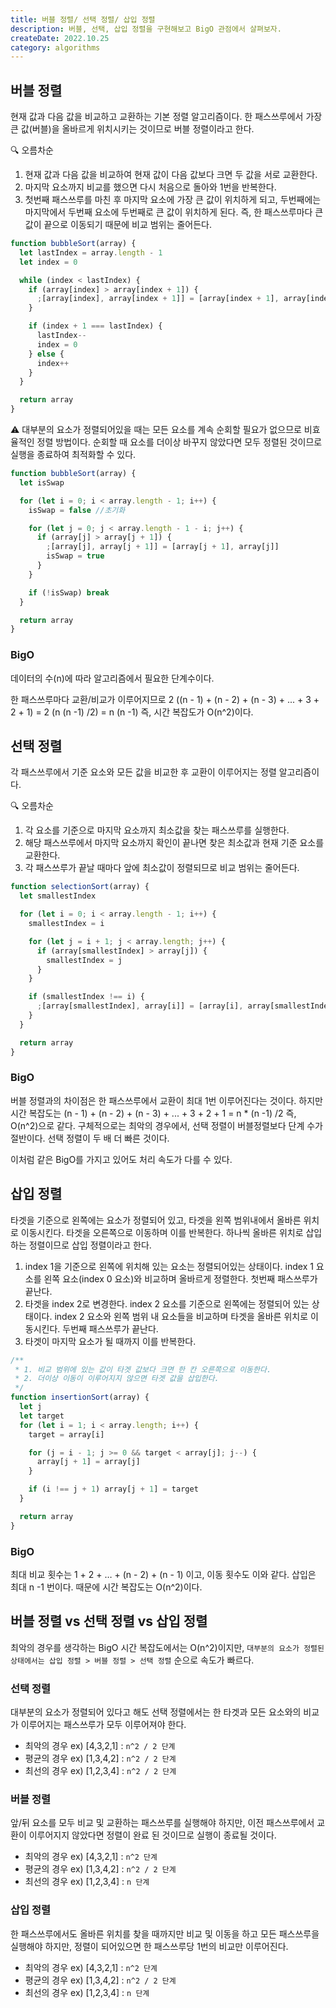 ```yaml
---
title: 버블 정렬/ 선택 정렬/ 삽입 정렬
description: 버블, 선택, 삽입 정렬을 구현해보고 BigO 관점에서 살펴보자.
createDate: 2022.10.25
category: algorithms
---
```


## 버블 정렬

현재 값과 다음 값을 비교하고 교환하는 기본 정렬 알고리즘이다. 한 패스쓰루에서 가장 큰 값(버블)을 올바르게 위치시키는 것이므로 버블 정렬이라고 한다.

<aside>
🔍 오름차순

1. 현재 값과 다음 값을 비교하여 현재 값이 다음 값보다 크면 두 값을 서로 교환한다.
2. 마지막 요소까지 비교를 했으면 다시 처음으로 돌아와 1번을 반복한다.
3. 첫번째 패스쓰루를 마친 후 마지막 요소에 가장 큰 값이 위치하게 되고, 두번째에는 마지막에서 두번째 요소에 두번째로 큰 값이 위치하게 된다. 즉, 한 패스쓰루마다 큰 값이 끝으로 이동되기 때문에 비교 범위는 줄어든다.

</aside>

```jsx
function bubbleSort(array) {
  let lastIndex = array.length - 1
  let index = 0

  while (index < lastIndex) {
    if (array[index] > array[index + 1]) {
      ;[array[index], array[index + 1]] = [array[index + 1], array[index]]
    }

    if (index + 1 === lastIndex) {
      lastIndex--
      index = 0
    } else {
      index++
    }
  }

  return array
}
```

<aside>
⚠️ 대부분의 요소가 정렬되어있을 때는 모든 요소를 계속 순회할 필요가 없으므로 비효율적인 정렬 방법이다. 순회할 때 요소를 더이상 바꾸지 않았다면 모두 정렬된 것이므로 실행을 종료하여 최적화할 수 있다.

</aside>

```jsx
function bubbleSort(array) {
  let isSwap

  for (let i = 0; i < array.length - 1; i++) {
    isSwap = false //초기화

    for (let j = 0; j < array.length - 1 - i; j++) {
      if (array[j] > array[j + 1]) {
        ;[array[j], array[j + 1]] = [array[j + 1], array[j]]
        isSwap = true
      }
    }

    if (!isSwap) break
  }

  return array
}
```

### BigO

데이터의 수(n)에 따라 알고리즘에서 필요한 단계수이다.

한 패스쓰루마다 교환/비교가 이루어지므로 2 ((n - 1) + (n - 2) + (n - 3) + ... + 3 + 2 + 1) = 2 (n (n -1) /2) = n (n -1) 즉, 시간 복잡도가 O(n^2)이다.

## 선택 정렬

각 패스쓰루에서 기준 요소와 모든 값을 비교한 후 교환이 이루어지는 정렬 알고리즘이다.

<aside>
🔍 오름차순

1. 각 요소를 기준으로 마지막 요소까지 최소값을 찾는 패스쓰루를 실행한다.
2. 해당 패스쓰루에서 마지막 요소까지 확인이 끝나면 찾은 최소값과 현재 기준 요소를 교환한다.
3. 각 패스쓰루가 끝날 때마다 앞에 최소값이 정렬되므로 비교 범위는 줄어든다.

</aside>

```jsx
function selectionSort(array) {
  let smallestIndex

  for (let i = 0; i < array.length - 1; i++) {
    smallestIndex = i

    for (let j = i + 1; j < array.length; j++) {
      if (array[smallestIndex] > array[j]) {
        smallestIndex = j
      }
    }

    if (smallestIndex !== i) {
      ;[array[smallestIndex], array[i]] = [array[i], array[smallestIndex]]
    }
  }

  return array
}
```

### BigO

버블 정렬과의 차이점은 한 패스쓰루에서 교환이 최대 1번 이루어진다는 것이다. 하지만 시간 복잡도는 (n - 1) + (n - 2) + (n - 3) + ... + 3 + 2 + 1 = n \* (n -1) /2 즉, O(n^2)으로 같다. 구체적으로는 최악의 경우에서, 선택 정렬이 버블정렬보다 단계 수가 절반이다. 선택 정렬이 두 배 더 빠른 것이다.

이처럼 같은 BigO를 가지고 있어도 처리 속도가 다를 수 있다.

## 삽입 정렬

타겟을 기준으로 왼쪽에는 요소가 정렬되어 있고, 타겟을 왼쪽 범위내에서 올바른 위치로 이동시킨다. 타겟을 오른쪽으로 이동하며 이를 반복한다. 하나씩 올바른 위치로 삽입하는 정렬이므로 삽입 정렬이라고 한다.

1. index 1을 기준으로 왼쪽에 위치해 있는 요소는 정렬되어있는 상태이다. index 1 요소를 왼쪽 요소(index 0 요소)와 비교하며 올바르게 정렬한다. 첫번째 패스쓰루가 끝난다.
2. 타겟을 index 2로 변경한다. index 2 요소를 기준으로 왼쪽에는 정렬되어 있는 상태이다. index 2 요소와 왼쪽 범위 내 요소들을 비교하며 타겟을 올바른 위치로 이동시킨다. 두번째 패스쓰루가 끝난다.
3. 타겟이 마지막 요소가 될 때까지 이를 반복한다.

```jsx
/**
 * 1. 비교 범위에 있는 값이 타겟 값보다 크면 한 칸 오른쪽으로 이동한다.
 * 2. 더이상 이동이 이루어지지 않으면 타겟 값을 삽입한다.
 */
function insertionSort(array) {
  let j
  let target
  for (let i = 1; i < array.length; i++) {
    target = array[i]

    for (j = i - 1; j >= 0 && target < array[j]; j--) {
      array[j + 1] = array[j]
    }

    if (i !== j + 1) array[j + 1] = target
  }

  return array
}
```

### BigO

최대 비교 횟수는 1 + 2 + … + (n - 2) + (n - 1) 이고, 이동 횟수도 이와 같다. 삽입은 최대 n -1 번이다. 때문에 시간 복잡도는 O(n^2)이다.

## 버블 정렬 vs 선택 정렬 vs 삽입 정렬

최악의 경우를 생각하는 BigO 시간 복잡도에서는 O(n^2)이지만, `대부분의 요소가 정렬된 상태에서는 삽입 정렬 > 버블 정렬 > 선택 정렬` 순으로 속도가 빠르다.

### 선택 정렬

대부분의 요소가 정렬되어 있다고 해도 선택 정렬에서는 한 타겟과 모든 요소와의 비교가 이루어지는 패스쓰루가 모두 이루어져야 한다.

- 최악의 경우 ex) [4,3,2,1] : `n^2 / 2 단계`
- 평균의 경우 ex) [1,3,4,2] : `n^2 / 2 단계`
- 최선의 경우 ex) [1,2,3,4] : `n^2 / 2 단계`

### 버블 정렬

앞/뒤 요소를 모두 비교 및 교환하는 패스쓰루를 실행해야 하지만, 이전 패스쓰루에서 교환이 이루어지지 않았다면 정렬이 완료 된 것이므로 실행이 종료될 것이다.

- 최악의 경우 ex) [4,3,2,1] : `n^2 단계`
- 평균의 경우 ex) [1,3,4,2] : `n^2 / 2 단계`
- 최선의 경우 ex) [1,2,3,4] : `n 단계`

### 삽입 정렬

한 패스쓰루에서도 올바른 위치를 찾을 때까지만 비교 및 이동을 하고 모든 패스쓰루을 실행해야 하지만, 정렬이 되어있으면 한 패스쓰루당 1번의 비교만 이루어진다.

- 최악의 경우 ex) [4,3,2,1] : `n^2 단계`
- 평균의 경우 ex) [1,3,4,2] : `n^2 / 2 단계`
- 최선의 경우 ex) [1,2,3,4] : `n 단계`
